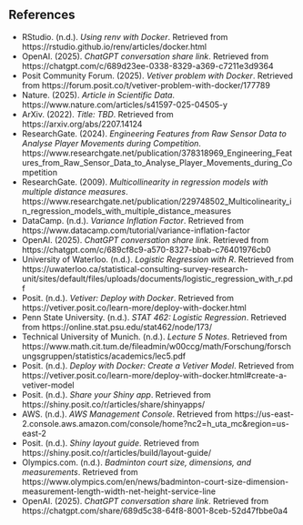 ## References

- RStudio. (n.d.). *Using renv with Docker*. Retrieved from https://rstudio.github.io/renv/articles/docker.html
- OpenAI. (2025). *ChatGPT conversation share link*. Retrieved from https://chatgpt.com/c/689d23ee-0338-8329-a369-c7211e3d9364
- Posit Community Forum. (2025). *Vetiver problem with Docker*. Retrieved from https://forum.posit.co/t/vetiver-problem-with-docker/177789
- Nature. (2025). *Article in Scientific Data*. https://www.nature.com/articles/s41597-025-04505-y
- ArXiv. (2022). *Title: TBD*. Retrieved from https://arxiv.org/abs/2207.14124
- ResearchGate. (2024). *Engineering Features from Raw Sensor Data to Analyse Player Movements during Competition*. https://www.researchgate.net/publication/378318969_Engineering_Features_from_Raw_Sensor_Data_to_Analyse_Player_Movements_during_Competition
- ResearchGate. (2009). *Multicollinearity in regression models with multiple distance measures*. https://www.researchgate.net/publication/229748502_Multicolinearity_in_regression_models_with_multiple_distance_measures
- DataCamp. (n.d.). *Variance Inflation Factor*. Retrieved from https://www.datacamp.com/tutorial/variance-inflation-factor
- OpenAI. (2025). *ChatGPT conversation share link*. Retrieved from https://chatgpt.com/c/689cf8c9-a570-8327-bbab-c76401976cb0
- University of Waterloo. (n.d.). *Logistic Regression with R*. Retrieved from https://uwaterloo.ca/statistical-consulting-survey-research-unit/sites/default/files/uploads/documents/logistic_regression_with_r.pdf
- Posit. (n.d.). *Vetiver: Deploy with Docker*. Retrieved from https://vetiver.posit.co/learn-more/deploy-with-docker.html
- Penn State University. (n.d.). *STAT 462: Logistic Regression*. Retrieved from https://online.stat.psu.edu/stat462/node/173/
- Technical University of Munich. (n.d.). *Lecture 5 Notes*. Retrieved from https://www.math.cit.tum.de/fileadmin/w00ccg/math/Forschung/forschungsgruppen/statistics/academics/lec5.pdf
- Posit. (n.d.). *Deploy with Docker: Create a Vetiver Model*. Retrieved from https://vetiver.posit.co/learn-more/deploy-with-docker.html#create-a-vetiver-model
- Posit. (n.d.). *Share your Shiny app*. Retrieved from https://shiny.posit.co/r/articles/share/shinyapps/
- AWS. (n.d.). *AWS Management Console*. Retrieved from https://us-east-2.console.aws.amazon.com/console/home?nc2=h_uta_mc&region=us-east-2
- Posit. (n.d.). *Shiny layout guide*. Retrieved from https://shiny.posit.co/r/articles/build/layout-guide/
- Olympics.com. (n.d.). *Badminton court size, dimensions, and measurements*. Retrieved from https://www.olympics.com/en/news/badminton-court-size-dimension-measurement-length-width-net-height-service-line
- OpenAI. (2025). *ChatGPT conversation share link*. Retrieved from https://chatgpt.com/share/689d5c38-64f8-8001-8ceb-52d47fbbe0a4
